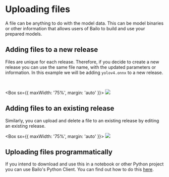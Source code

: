 

# Uploading files

A file can be anything to do with the model data. This can be model binaries or other information that allows users of
Bailo to build and use your prepared models.

## Adding files to a new release

Files are unique for each release. Therefore, if you decide to create a new release you can use the same file name, with
the updated parameters or information. In this example we will be adding `yolov4.onnx` to a new release.

<br />

<Box sx={{ maxWidth: '75%', margin: 'auto' }}>
  <Image src={bailoUploadFile} />
</Box>

## Adding files to an existing release

Similarly, you can upload and delete a file to an existing release by editing an existing release.

<Box sx={{ maxWidth: '75%', margin: 'auto' }}>
  <Image src={bailoUploadedFile} />
</Box>

## Uploading files programmatically

If you intend to download and use this in a notebook or other Python project you can use Bailo's Python Client. You can
find out how to do this [here](/docs/python/notebooks/models_and_releases_demo_pytorch/index.html).

